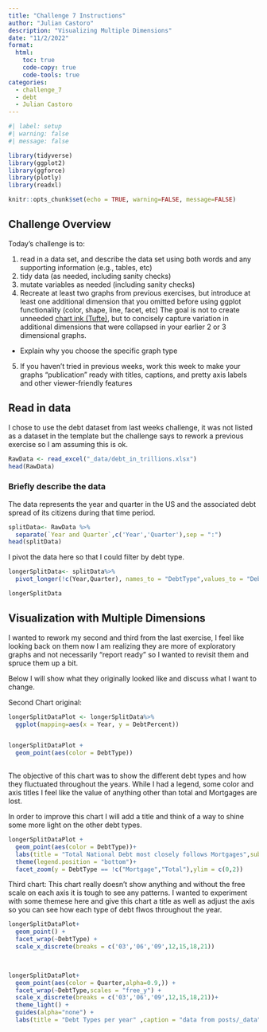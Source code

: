 ```yaml
---
title: "Challenge 7 Instructions"
author: "Julian Castoro"
description: "Visualizing Multiple Dimensions"
date: "11/2/2022"
format:
  html:
    toc: true
    code-copy: true
    code-tools: true
categories:
  - challenge_7
  - debt
  - Julian Castoro
---
```


```r
#| label: setup
#| warning: false
#| message: false

library(tidyverse)
library(ggplot2)
library(ggforce)
library(plotly)
library(readxl)

knitr::opts_chunk$set(echo = TRUE, warning=FALSE, message=FALSE)
```

## Challenge Overview

Today's challenge is to:

1)  read in a data set, and describe the data set using both words and any supporting information (e.g., tables, etc)
2)  tidy data (as needed, including sanity checks)
3)  mutate variables as needed (including sanity checks)
4)  Recreate at least two graphs from previous exercises, but introduce at least one additional dimension that you omitted before using ggplot functionality (color, shape, line, facet, etc) The goal is not to create unneeded [chart ink (Tufte)](https://www.edwardtufte.com/tufte/), but to concisely capture variation in additional dimensions that were collapsed in your earlier 2 or 3 dimensional graphs.
   - Explain why you choose the specific graph type
5) If you haven't tried in previous weeks, work this week to make your graphs "publication" ready with titles, captions, and pretty axis labels and other viewer-friendly features


## Read in data

I chose to use the debt dataset from last weeks challenge, it was not listed as a dataset in the template but the challenge says to rework a previous exercise so I am assuming this is ok.


```r
RawData <- read_excel("_data/debt_in_trillions.xlsx")
head(RawData)
```

### Briefly describe the data

The data represents the year and quarter in the US and the associated debt spread of its citizens during that time period.

```r
splitData<- RawData %>%
  separate(`Year and Quarter`,c('Year','Quarter'),sep = ":")
head(splitData)

```

I pivot the data here so that I could filter by debt type.

```r
longerSplitData<- splitData%>%
  pivot_longer(!c(Year,Quarter), names_to = "DebtType",values_to = "DebtPercent" )

longerSplitData

```

## Visualization with Multiple Dimensions

I wanted to rework my second and third from the last exercise, I feel like looking back on them now I am realizing they are more of exploratory graphs and not necessarily "report ready" so I wanted to revisit them and spruce them up a bit.

Below I will show what they originally looked like and discuss what I want to change.


Second Chart original:
```r
longerSplitDataPlot <- longerSplitData%>%
  ggplot(mapping=aes(x = Year, y = DebtPercent))


longerSplitDataPlot + 
  geom_point(aes(color = DebtType))
  

```
The objective of this chart was to show the different debt types and how they fluctuated throughout the years. While I had a legend, some color and axis titles I feel like the value of anything other than total and Mortgages are lost.

In order to improve this chart I will add a title and think of a way to shine some more light on the other debt types.


```r


longerSplitDataPlot + 
  geom_point(aes(color = DebtType))+
  labs(title = "Total National Debt most closely follows Mortgages",subtitle="Student and Auto drive the secondary category" ,caption = "data from posts/_data")+
  theme(legend.position = "bottom")+
  facet_zoom(y = DebtType == !c("Mortgage","Total"),ylim = c(0,2))


```








Third chart:
This chart really doesn't show anything and without the free scale on each axis it is tough to see any patterns. I wanted to experiment with some themese here and give this chart a title as well as adjust the axis so you can see how each type of debt flwos throughout the year.
```r

longerSplitDataPlot+
  geom_point() +
  facet_wrap(~DebtType) +
  scale_x_discrete(breaks = c('03','06','09',12,15,18,21))

 
```


```r

longerSplitDataPlot+
  geom_point(aes(color = Quarter,alpha=0.9,)) +
  facet_wrap(~DebtType,scales = "free_y") +
  scale_x_discrete(breaks = c('03','06','09',12,15,18,21))+
  theme_light() +
  guides(alpha="none") +
  labs(title = "Debt Types per year" ,caption = "data from posts/_data")
```
